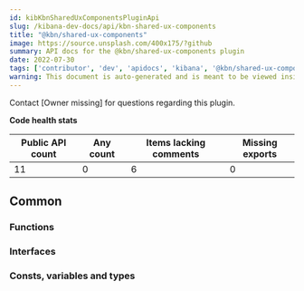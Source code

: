 ```yaml
---
id: kibKbnSharedUxComponentsPluginApi
slug: /kibana-dev-docs/api/kbn-shared-ux-components
title: "@kbn/shared-ux-components"
image: https://source.unsplash.com/400x175/?github
summary: API docs for the @kbn/shared-ux-components plugin
date: 2022-07-30
tags: ['contributor', 'dev', 'apidocs', 'kibana', '@kbn/shared-ux-components']
warning: This document is auto-generated and is meant to be viewed inside our experimental, new docs system. Reach out in #docs-engineering for more info.
---
```




Contact [Owner missing] for questions regarding this plugin.

**Code health stats**

| Public API count  | Any count | Items lacking comments | Missing exports |
|-------------------|-----------|------------------------|-----------------|
| 11 | 0 | 6 | 0 |

## Common

### Functions
<DocDefinitionList data={kbnSharedUxComponentsObj.common.functions}/>

### Interfaces
<DocDefinitionList data={kbnSharedUxComponentsObj.common.interfaces}/>

### Consts, variables and types
<DocDefinitionList data={kbnSharedUxComponentsObj.common.misc}/>


